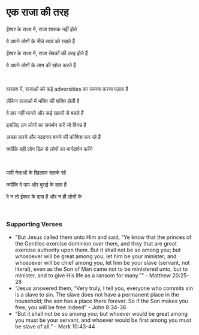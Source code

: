 # एक राजा की तरह

ईश्वर के राज्य में, राजा शासक नहीं होते

वे अपने लोगों के नीचे स्वयं को रखते हैं

ईश्वर के राज्य में, राजा सेवकों की तरह होते हैं

वे अपने लोगों के लाभ की खोज करते हैं

<br />

वास्तव में, राजाओं को कई adversities का सामना करना पड़ता है

लेकिन राजाओं में भक्ति की शक्ति होती है

वे हार नहीं मानते और कई खतरों से बचते हैं

इसलिए उन लोगों का समर्थन करें जो विनम्र हैं

अच्छा करने और मददगार बनने की कोशिश कर रहे हैं

क्योंकि वही लोग दिल से लोगों का मार्गदर्शन करेंगे

<br />

पापी नेताओं के खिलाफ सतर्क रहें

क्योंकि वे पाप और बुराई के दास हैं

वे न तो ईश्वर के दास हैं और न ही लोगों के

<p></p>

<br />

### Supporting Verses

- "But Jesus called them unto Him and said, “Ye know that the princes of the Gentiles exercise dominion over them, and they that are great exercise authority upon them. But it shall not be so among you; but whosoever will be great among you, let him be your minister; and whosoever will be chief among you, let him be your slave (servant, not literal), even as the Son of Man came not to be ministered unto, but to minister, and to give His life as a ransom for many.”" - Matthew 20:25-28
- “Jesus answered them, “Very truly, I tell you, everyone who commits sin is a slave to sin. The slave does not have a permanent place in the household; the son has a place there forever. So if the Son makes you free, you will be free indeed” - John 8:34-36
- “But it shall not be so among you; but whoever would be great among you must be your servant, and whoever would be first among you must be slave of all.” - Mark 10:43-44